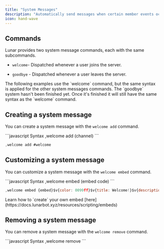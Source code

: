 ```yaml
---
title: "System Messages"
description: "Automatically send messages when certain member events occur."
icon: hand-wave
---
```


## Commands

Lunar provides two system message commands, each with the same subcommands.

* `welcome`- Dispatched whenever a user joins the server.

* `goodbye` - Dispatched whenever a user leaves the server.

<Info>
  The following examples use the `welcome` command, but the same syntax is applied for the other system messages commands.
</Info>

<Note>
  The `goodbye` system hasn't been finished yet. Once it's finished it will still have the same syntax as the `welcome` command.
</Note>

## Creating a system message

You can create a system message with the `welcome add` command.

<CodeGroup>
  ```javascript Syntax
  ,welcome add (channel)
  ```

  ```javascript Example
  ,welcome add #welcome
  ```
</CodeGroup>

## Customizing a system message

You can customize a system message with the `welcome embed` command.

<CodeGroup>
  ```javascript Syntax
  ,welcome embed (embed code)
  ```

  ```javascript Example
  ,welcome embed {embed}$v{color: 0099ff}$v{title: Welcome!}$v{description: Hello, welcome to our server!}
  ```
</CodeGroup>

<Tip>
  Learn how to `create` your own embed [here](https://docs.lunarbot.xyz/resources/scripting/embeds)
</Tip>

## Removing a system message

You can remove a system message with the `welcome remove` command.

<CodeGroup>
  ```javascript Syntax
  ,welcome remove
  ```
</CodeGroup>